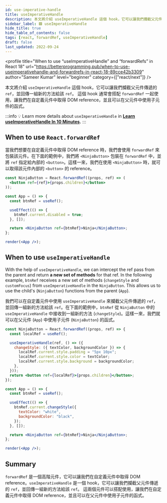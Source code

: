 ```yaml
---
id: use-imperative-handle
title: useImperativeHandle
description: 本文將介紹 useImperativeHandle 這個 hook，它可以讓我們攔截父元件傳遞的 ref，並回傳一組新的方法給該 ref。 這個 hook 通常會搭配 forwardRef 一起使用，讓我們在自定義元件中取得 DOM reference，並且可以在父元件中使用子元件的函式。
sidebar_label: 🟩 useImperativeHandle
hide_title: true
hide_table_of_contents: false
tags: [react, forwardRef, useImperativeHandle]
draft: false
last_updated: 2022-09-24
---
```


<profile
  title="When to use “useImperativeHandle” and “forwardRefs” in React 18"
  url="https://betterprogramming.pub/when-to-use-useimperativehandle-and-forwardrefs-in-react-18-89cce42b3309"
  author="Sameer Kumar"
  level="beginner"
  category={["react/next"]}
/>

本文將介紹 `useImperativeHandle` 這個 hook，它可以讓我們攔截父元件傳遞的 `ref`，並回傳一組新的方法給該 `ref`。 這個 hook 通常會搭配 `forwardRef` 一起使用，讓我們在自定義元件中取得 DOM reference，並且可以在父元件中使用子元件的函式。

:::info
💡 Learn more details about `useImperativeHandle` in **[Learn
useImperativeHandle In 10
Minutes](https://www.youtube.com/watch?v=zpEyAOkytkU).**
:::

## When to use `React.forwardRef`

當我們想要在<highlight>自定義元件中取得 DOM reference 時，我們會使用 `forwardRef` 來包裝該元件</highlight>。在下面的範例中，我們將
`<NinjaButton>` 包裝在 `forwardRef` 中，並將 `ref` 指定給內部的 `<button>`。這樣一來，我們在使用 `<NinjaButton>` 時，就可以取得該元件內部的 `<button>` 的 reference。

```jsx live noInline
const NinjaButton = React.forwardRef((props, ref) => (
  <button ref={ref}>{props.children}</button>
));

const App = () => {
  const btnRef = useRef();

  useEffect(() => {
    btnRef.current.disabled = true;
  }, []);

  return <NinjaButton ref={btnRef}>Ninja</NinjaButton>;
};

render(<App />);
```

## When to use `useImperativeHandle`

With the help of `useImperativeHandle`, we can intercept the ref pass from the parent and return **a new set of methods** for that ref. In the following example, `btnRef` receives a new set of methods (`changeStyle` and `customFocus`) from `useImperativeHandle` in the `NinjaButton`. This allows us to use the child's (`NinjaButton`) functions from the parent (`App`).

我們可以在自定義元件中使用 `useImperativeHandle` 來攔截父元件傳遞的 `ref`，並回傳一組新的方法給該 `ref`。在下面的範例中，`btnRef` 從 `NinjaButton` 中的 `useImperativeHandle` 中接收到一組新的方法 (`changeStyle`)。這樣一來，我們就可以在父元件 (`App`) 中使用子元件 (`NinjaButton`) 的函式。

```jsx live noInline
const NinjaButton = React.forwardRef((props, ref) => {
  const localRef = useRef();

  useImperativeHandle(ref, () => ({
    changeStyle: ({ textColor, backgroundColor }) => {
      localRef.current.style.padding = "5px 10px";
      localRef.current.style.color = textColor;
      localRef.current.style.background = backgroundColor;
    },
  }));
  return <button ref={localRef}>{props.children}</button>;
});

const App = () => {
  const btnRef = useRef();

  useEffect(() => {
    btnRef.current.changeStyle({
      textColor: "white",
      backgroundColor: "black",
    });
  }, []);

  return <NinjaButton ref={btnRef}>Ninja</NinjaButton>;
};

render(<App />);
```

## Summary

`forwardRef` 是一個高階元件，它可以讓我們在自定義元件中取得 DOM reference。`useImperativeHandle` 是一個 hook，它可以讓我們攔截父元件傳遞的 `ref`，並回傳一組新的方法給該 `ref`。 這兩個元件可以搭配使用，讓我們在自定義元件中取得 DOM reference，並且可以在父元件中使用子元件的函式。
